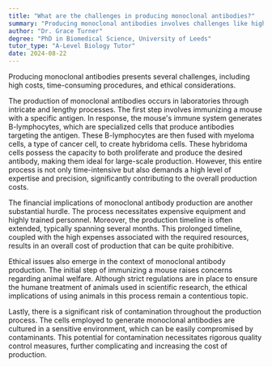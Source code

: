 ```yaml
---
title: "What are the challenges in producing monoclonal antibodies?"
summary: "Producing monoclonal antibodies involves challenges like high costs, lengthy production processes, and ethical concerns, impacting their accessibility and development in medical applications."
author: "Dr. Grace Turner"
degree: "PhD in Biomedical Science, University of Leeds"
tutor_type: "A-Level Biology Tutor"
date: 2024-08-22
---
```


Producing monoclonal antibodies presents several challenges, including high costs, time-consuming procedures, and ethical considerations.

The production of monoclonal antibodies occurs in laboratories through intricate and lengthy processes. The first step involves immunizing a mouse with a specific antigen. In response, the mouse's immune system generates B-lymphocytes, which are specialized cells that produce antibodies targeting the antigen. These B-lymphocytes are then fused with myeloma cells, a type of cancer cell, to create hybridoma cells. These hybridoma cells possess the capacity to both proliferate and produce the desired antibody, making them ideal for large-scale production. However, this entire process is not only time-intensive but also demands a high level of expertise and precision, significantly contributing to the overall production costs.

The financial implications of monoclonal antibody production are another substantial hurdle. The process necessitates expensive equipment and highly trained personnel. Moreover, the production timeline is often extended, typically spanning several months. This prolonged timeline, coupled with the high expenses associated with the required resources, results in an overall cost of production that can be quite prohibitive.

Ethical issues also emerge in the context of monoclonal antibody production. The initial step of immunizing a mouse raises concerns regarding animal welfare. Although strict regulations are in place to ensure the humane treatment of animals used in scientific research, the ethical implications of using animals in this process remain a contentious topic.

Lastly, there is a significant risk of contamination throughout the production process. The cells employed to generate monoclonal antibodies are cultured in a sensitive environment, which can be easily compromised by contaminants. This potential for contamination necessitates rigorous quality control measures, further complicating and increasing the cost of production.
    